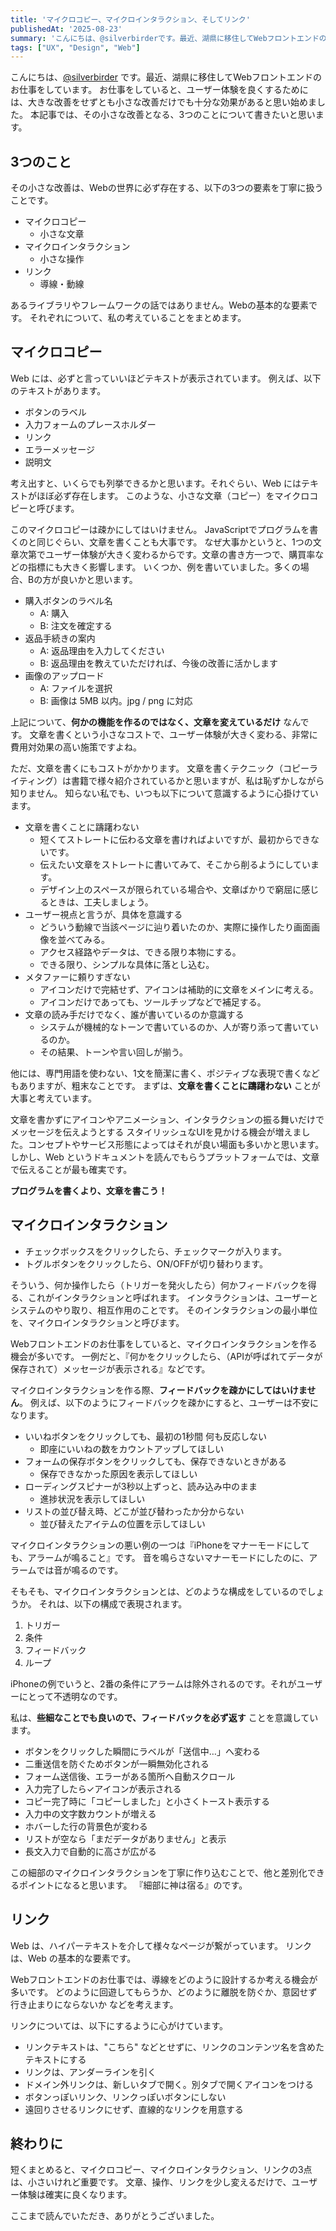 ```yaml
---
title: 'マイクロコピー、マイクロインタラクション、そしてリンク'
publishedAt: '2025-08-23'
summary: 'こんにちは、@silverbirderです。最近、湖県に移住してWebフロントエンドのお仕事をしています。お仕事をしていると、ユーザー体験を良くするためには、大きな改善をせずとも小さな改善だけでも十分な効果があると思い始めました。本記事では、その小さな改善となる、3つのことについて書きたいと思います。'
tags: ["UX", "Design", "Web"]
---
```


こんにちは、[@silverbirder](https://x.com/silverbirder) です。最近、湖県に移住してWebフロントエンドのお仕事をしています。
お仕事をしていると、ユーザー体験を良くするためには、大きな改善をせずとも小さな改善だけでも十分な効果があると思い始めました。
本記事では、その小さな改善となる、3つのことについて書きたいと思います。

## 3つのこと

その小さな改善は、Webの世界に必ず存在する、以下の3つの要素を丁寧に扱うことです。

- マイクロコピー
  - 小さな文章
- マイクロインタラクション
  - 小さな操作
- リンク
  - 導線・動線

あるライブラリやフレームワークの話ではありません。Webの基本的な要素です。
それぞれについて、私の考えていることをまとめます。

## マイクロコピー

Web には、必ずと言っていいほどテキストが表示されています。
例えば、以下のテキストがあります。

- ボタンのラベル
- 入力フォームのプレースホルダー
- リンク
- エラーメッセージ
- 説明文

考え出すと、いくらでも列挙できるかと思います。それぐらい、Web にはテキストがほぼ必ず存在します。
このような、小さな文章（コピー）をマイクロコピーと呼びます。

このマイクロコピーは疎かにしてはいけません。
JavaScriptでプログラムを書くのと同じぐらい、文章を書くことも大事です。
なぜ大事かというと、1つの文章次第でユーザー体験が大きく変わるからです。文章の書き方一つで、購買率などの指標にも大きく影響します。
いくつか、例を書いていました。多くの場合、Bの方が良いかと思います。

- 購入ボタンのラベル名
  - A: 購入
  - B: 注文を確定する
- 返品手続きの案内
  - A: 返品理由を入力してください
  - B: 返品理由を教えていただければ、今後の改善に活かします
- 画像のアップロード
  - A: ファイルを選択
  - B: 画像は 5MB 以内。jpg / png に対応

上記について、**何かの機能を作るのではなく、文章を変えているだけ** なんです。
文章を書くという小さなコストで、ユーザー体験が大きく変わる、非常に費用対効果の高い施策ですよね。

ただ、文章を書くにもコストがかかります。
文章を書くテクニック（コピーライティング）は書籍で様々紹介されているかと思いますが、私は恥ずかしながら知りません。
知らない私でも、いつも以下について意識するように心掛けています。

- 文章を書くことに躊躇わない
  - 短くてストレートに伝わる文章を書ければよいですが、最初からできないです。
  - 伝えたい文章をストレートに書いてみて、そこから削るようにしています。
  - デザイン上のスペースが限られている場合や、文章ばかりで窮屈に感じるときは、工夫しましょう。
- ユーザー視点と言うが、具体を意識する
  - どういう動線で当該ページに辿り着いたのか、実際に操作したり画面画像を並べてみる。
  - アクセス経路やデータは、できる限り本物にする。
  - できる限り、シンプルな具体に落とし込む。
- メタファーに頼りすぎない
  - アイコンだけで完結せず、アイコンは補助的に文章をメインに考える。
  - アイコンだけであっても、ツールチップなどで補足する。
- 文章の読み手だけでなく、誰が書いているのか意識する
  - システムが機械的なトーンで書いているのか、人が寄り添って書いているのか。
  - その結果、トーンや言い回しが揃う。

他には、専門用語を使わない、1文を簡潔に書く、ポジティブな表現で書くなどもありますが、粗末なことです。
まずは、**文章を書くことに躊躇わない** ことが大事と考えています。

文章を書かずにアイコンやアニメーション、インタラクションの振る舞いだけでメッセージを伝えようとする
スタイリッシュなUIを見かける機会が増えました。コンセプトやサービス形態によってはそれが良い場面も多いかと思います。
しかし、Web というドキュメントを読んでもらうプラットフォームでは、文章で伝えることが最も確実です。

**プログラムを書くより、文章を書こう！**

## マイクロインタラクション

- チェックボックスをクリックしたら、チェックマークが入ります。
- トグルボタンをクリックしたら、ON/OFFが切り替わります。

そういう、何か操作したら（トリガーを発火したら）何かフィードバックを得る、これがインタラクションと呼ばれます。
インタラクションは、ユーザーとシステムのやり取り、相互作用のことです。
そのインタラクションの最小単位を、マイクロインタラクションと呼びます。

Webフロントエンドのお仕事をしていると、マイクロインタラクションを作る機会が多いです。
一例だと、『何かをクリックしたら、（APIが呼ばれてデータが保存されて）メッセージが表示される』などです。

マイクロインタラクションを作る際、**フィードバックを疎かにしてはいけません**。
例えば、以下のようにフィードバックを疎かにすると、ユーザーは不安になります。

- いいねボタンをクリックしても、最初の1秒間 何も反応しない
  - 即座にいいねの数をカウントアップしてほしい
- フォームの保存ボタンをクリックしても、保存できないときがある
  - 保存できなかった原因を表示してほしい
- ローディングスピナーが3秒以上ずっと、読み込み中のまま
  - 進捗状況を表示してほしい
- リストの並び替え時、どこが並び替わったか分からない
  - 並び替えたアイテムの位置を示してほしい

マイクロインタラクションの悪い例の一つは『iPhoneをマナーモードにしても、アラームが鳴ること』です。
音を鳴らさないマナーモードにしたのに、アラームでは音が鳴るのです。

そもそも、マイクロインタラクションとは、どのような構成をしているのでしょうか。
それは、以下の構成で表現されます。

1. トリガー
2. 条件
3. フィードバック
4. ループ

iPhoneの例でいうと、2番の条件にアラームは除外されるのです。それがユーザーにとって不透明なのです。

私は、**些細なことでも良いので、フィードバックを必ず返す** ことを意識しています。

- ボタンをクリックした瞬間にラベルが「送信中…」へ変わる
- 二重送信を防ぐためボタンが一瞬無効化される
- フォーム送信後、エラーがある箇所へ自動スクロール
- 入力完了したら✓アイコンが表示される
- コピー完了時に「コピーしました」と小さくトースト表示する
- 入力中の文字数カウントが増える
- ホバーした行の背景色が変わる
- リストが空なら「まだデータがありません」と表示
- 長文入力で自動的に高さが広がる

この細部のマイクロインタラクションを丁寧に作り込むことで、他と差別化できるポイントになると思います。
『細部に神は宿る』のです。

## リンク

Web は、ハイパーテキストを介して様々なページが繋がっています。
リンクは、Web の基本的な要素です。

Webフロントエンドのお仕事では、導線をどのように設計するか考える機会が多いです。
どのように回遊してもらうか、どのように離脱を防ぐか、意図せず行き止まりにならないか などを考えます。

リンクについては、以下にするように心がけています。

- リンクテキストは、"こちら" などとせずに、リンクのコンテンツ名を含めたテキストにする
- リンクは、アンダーラインを引く
- ドメイン外リンクは、新しいタブで開く。別タブで開くアイコンをつける
- ボタンっぽいリンク、リンクっぽいボタンにしない
- 遠回りさせるリンクにせず、直線的なリンクを用意する

## 終わりに

短くまとめると、マイクロコピー、マイクロインタラクション、リンクの3点は、小さいけれど重要です。
文章、操作、リンクを少し変えるだけで、ユーザー体験は確実に良くなります。

ここまで読んでいただき、ありがとうございました。
